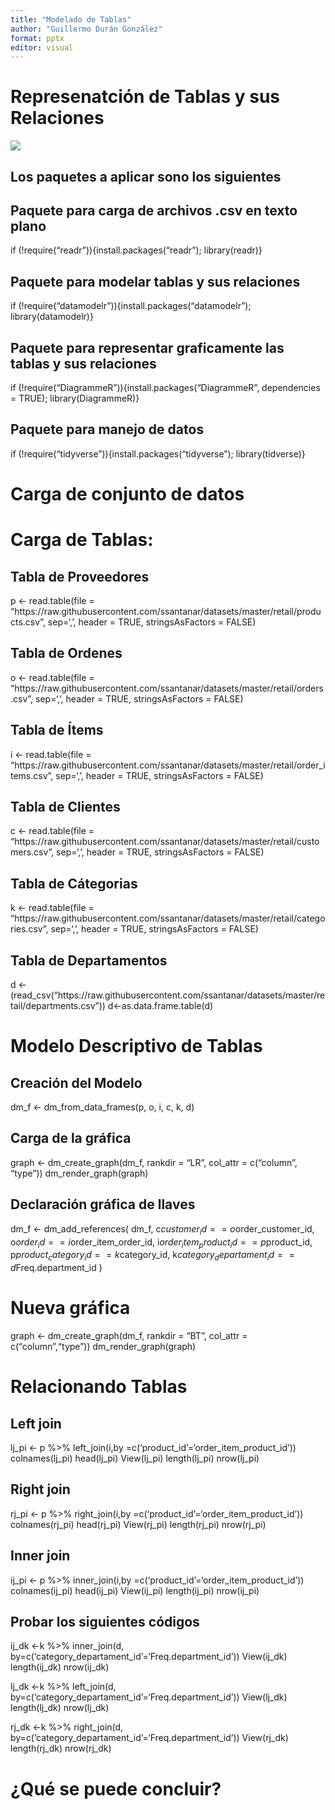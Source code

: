 ```yaml
---
title: "Modelado de Tablas"
author: "Guillermo Durán González"
format: pptx
editor: visual
---
```


# Represenatción de Tablas y sus Relaciones

![](Tablas.jpeg){fig-align="center"}

## Los paquetes a aplicar sono los siguientes

## Paquete para carga de archivos .csv en texto plano

if (!require("readr")){install.packages("readr"); library(readr)}

## Paquete para modelar tablas y sus relaciones

if (!require("datamodelr")){install.packages("datamodelr"); library(datamodelr)}

## Paquete para representar graficamente las tablas y sus relaciones

if (!require("DiagrammeR")){install.packages("DiagrammeR", dependencies = TRUE); library(DiagrammeR)}

## Paquete para manejo de datos

if (!require("tidyverse")){install.packages("tidyverse"); library(tidverse)}

# Carga de conjunto de datos

# Carga de Tablas:

## Tabla de Proveedores

p \<- read.table(file = "https://raw.githubusercontent.com/ssantanar/datasets/master/retail/products.csv", sep=',', header = TRUE, stringsAsFactors = FALSE)

## Tabla de Ordenes 

o \<- read.table(file = "https://raw.githubusercontent.com/ssantanar/datasets/master/retail/orders.csv", sep=',', header = TRUE, stringsAsFactors = FALSE)

## Tabla de Ítems

i \<- read.table(file = "https://raw.githubusercontent.com/ssantanar/datasets/master/retail/order_items.csv", sep=',', header = TRUE, stringsAsFactors = FALSE)

## Tabla de Clientes

c \<- read.table(file = "https://raw.githubusercontent.com/ssantanar/datasets/master/retail/customers.csv", sep=',', header = TRUE, stringsAsFactors = FALSE)

## Tabla de Cátegorias

k \<- read.table(file = "https://raw.githubusercontent.com/ssantanar/datasets/master/retail/categories.csv", sep=',', header = TRUE, stringsAsFactors = FALSE)

## Tabla de Departamentos

d \<- (read_csv("https://raw.githubusercontent.com/ssantanar/datasets/master/retail/departments.csv")) d\<-as.data.frame.table(d)

# Modelo Descriptivo de Tablas

## Creación del Modelo

dm_f \<- dm_from_data_frames(p, o, i, c, k, d)

## Carga de la gráfica

graph \<- dm_create_graph(dm_f, rankdir = "LR", col_attr = c("column", "type")) dm_render_graph(graph)

## Declaración gráfica de llaves

dm_f \<- dm_add_references( dm_f, c$customer_id == o$order_customer_id, o$order_id == i$order_item_order_id, i$order_item_product_id == p$product_id, p$product_category_id == k$category_id, k$category_departament_id == d$Freq.department_id )

# Nueva gráfica

graph \<- dm_create_graph(dm_f, rankdir = "BT", col_attr = c("column","type")) dm_render_graph(graph)


# Relacionando Tablas

## Left join
lj_pi <- p %>% left_join(i,by =c('product_id'='order_item_product_id'))
colnames(lj_pi)
head(lj_pi)
View(lj_pi)
length(lj_pi)
nrow(lj_pi)

## Right join
rj_pi <- p %>% right_join(i,by =c('product_id'='order_item_product_id'))
colnames(rj_pi)
head(rj_pi)
View(rj_pi)
length(rj_pi)
nrow(rj_pi)

## Inner join
ij_pi <- p %>% inner_join(i,by =c('product_id'='order_item_product_id'))
colnames(ij_pi)
head(ij_pi)
View(ij_pi)
length(ij_pi)
nrow(ij_pi)

## Probar los siguientes códigos
ij_dk <-k %>% inner_join(d, by=c('category_departament_id'='Freq.department_id')) 
View(ij_dk)
length(ij_dk)
nrow(ij_dk)

lj_dk <-k %>% left_join(d, by=c('category_departament_id'='Freq.department_id')) 
View(lj_dk)
length(lj_dk)
nrow(lj_dk)

rj_dk <-k %>% right_join(d, by=c('category_departament_id'='Freq.department_id')) 
View(rj_dk)
length(rj_dk)
nrow(rj_dk)

# ¿Qué se puede concluir?